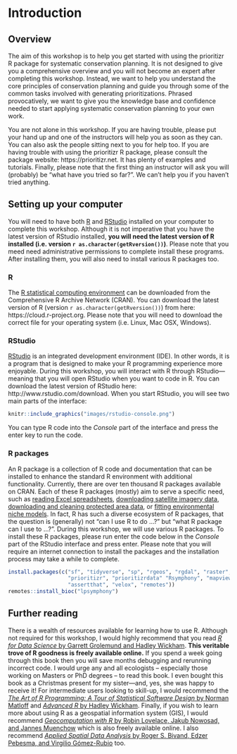 # Introduction

## Overview {#overview}

The aim of this workshop is to help you get started with using the prioritizr R package for systematic conservation planning. It is not designed to give you a comprehensive overview and you will not become an expert after completing this workshop. Instead, we want to help you understand the core principles of conservation planning and guide you through some of the common tasks involved with generating prioritizations. Phrased provocatively, we want to give you the knowledge base and confidence needed to start applying systematic conservation planning to your own work.

You are not alone in this workshop. If you are having trouble, please put your hand up and one of the instructors will help you as soon as they can. You can also ask the people sitting next to you for help too. If you are having trouble with using the prioritizr R package, please consult the package website: https://prioritizr.net. It has plenty of examples and tutorials. Finally, please note that the first thing an instructor will ask you will (probably) be "what have you tried so far?". We can't help you if you haven't tried anything.

## Setting up your computer {#setup}

You will need to have both [R](https://www.r-project.org) and [RStudio](https://www.rstudio.com/) installed on your computer to complete this workshop. Although it is not imperative that you have the latest version of RStudio installed, **you will need the latest version of R installed (i.e. version `r as.character(getRversion())`)**. Please note that you meed need administrative permissions to complete install these programs. After installing them, you will also need to install various R packages too.

### R {#r}

The [R statistical computing environment](https://www.r-project.org) can be downloaded from the Comprehensive R Archive Network (CRAN). You can download the latest version of R (version `r as.character(getRversion())`) from here: https://cloud.r-project.org. Please note that you will need to download the correct file for your operating system (i.e. Linux, Mac OSX, Windows).

### RStudio {#rstudio}

[RStudio](https://www.rstudio.com) is an integrated development environment (IDE). In other words, it is a program that is designed to make your R programming experience more enjoyable. During this workshop, you will interact with R through RStudio---meaning that you will open RStudio when you want to code in R. You can download the latest version of RStudio here: http://www.rstudio.com/download. When you start RStudio, you will see two main parts of the interface:

```r
knitr::include_graphics("images/rstudio-console.png")
```

You can type R code into the _Console_ part of the interface and press the enter key to run the code.

### R packages {#r-packages}

An R package is a collection of R code and documentation that can be installed to enhance the standard R environment with additional functionality. Currently, there are over ten thousand R packages available on CRAN. Each of these R packages (mostly) aim to serve a specific need, such as [reading Excel spreadsheets](https://cran.r-project.org/web/packages/readxl/index.html), [downloading satellite imagery data](https://cran.r-project.org/web/packages/MODIStsp/index.html), [downloading and cleaning protected area data](https://cran.r-project.org/web/packages/wdpar/index.html), or [fitting environmental niche models](https://cran.r-project.org/web/packages/ENMeval/index.html). In fact, R has such a diverse ecosystem of R packages, that the question is (generally) not "can I use R to do ...?" but "what R package can I use to ...?". During this workshop, we will use various R packages. To install these R packages, please run enter the code below in the _Console_ part of the RStudio interface and press enter. Please note that you will require an internet connection to install the packages and the installation process may take a while to complete.

```r
install.packages(c("sf", "tidyverse", "sp", "rgeos", "rgdal", "raster", "units",
                   "prioritizr", "prioritizrdata" "Rsymphony", "mapview",
                   "assertthat", "velox", "remotes"))
remotes::install_bioc("lpsymphony")
```

## Further reading {#further-reading}

There is a wealth of resources available for learning how to use R. Although not required for this workshop, I would highly recommend that you read [_R for Data Science_ by Garrett Grolemund and Hadley Wickham](https://r4ds.had.co.nz/). **This veritable trove of R goodness is freely available online.** If you spend a week going through this book then you will save months debugging and rerunning incorrect code. I would urge any and all ecologists -- especially those working on Masters or PhD degrees -- to read this book. I even bought this book as a Christmas present for my sister---and, yes, she was happy to receive it! For intermediate users looking to skill-up, I would recommend the [_The Art of R Programming: A Tour of Statistical Software Design_ by Norman Matloff](http://shop.oreilly.com/product/9781593273842.do) and [_Advanced R_ by Hadley Wickham](https://adv-r.hadley.nz/). Finally, if you wish to learn more about using R as a geospatial information system (GIS), I would recommend [_Geocomputation with R_ by Robin Lovelace, Jakub Nowosad, and Jannes Muenchow](https://geocompr.robinlovelace.net/) which is also freely available online. I also recommend [_Applied Spatial Data Analysis_ by Roger S. Bivand, Edzer Pebesma, and Virgilio Gómez-Rubio](https://www.springer.com/gp/book/9781461476177) too.
